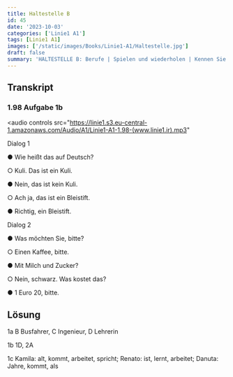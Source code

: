 ```yaml
---
title: Haltestelle B
id: 45
date: '2023-10-03'
categories: ['Linie1 A1']
tags: [Linie1 A1]
images: ['/static/images/Books/Linie1-A1/Haltestelle.jpg']
draft: false
summary: 'HALTESTELLE B: Berufe | Spielen und wiederholen | Kennen Sie D-A-CH?'
---
```


## Transkript

### 1.98 Aufgabe 1b

<audio
  controls
  src="https://linie1.s3.eu-central-1.amazonaws.com/Audio/A1/Linie1-A1-1.98-(www.linie1.ir).mp3"
></audio>

Dialog 1

● Wie heißt das auf Deutsch?

○ Kuli. Das ist ein Kuli.

● Nein, das ist kein Kuli.

○ Ach ja, das ist ein Bleistift.

● Richtig, ein Bleistift.

Dialog 2

● Was möchten Sie, bitte?

○ Einen Kaffee, bitte.

● Mit Milch und Zucker?

○ Nein, schwarz. Was kostet das?

● 1 Euro 20, bitte.

## Lösung

1a B Busfahrer, C Ingenieur, D Lehrerin

1b 1D, 2A

1c Kamila: alt, kommt, arbeitet, spricht; Renato: ist, lernt, arbeitet; Danuta: Jahre, kommt, als
